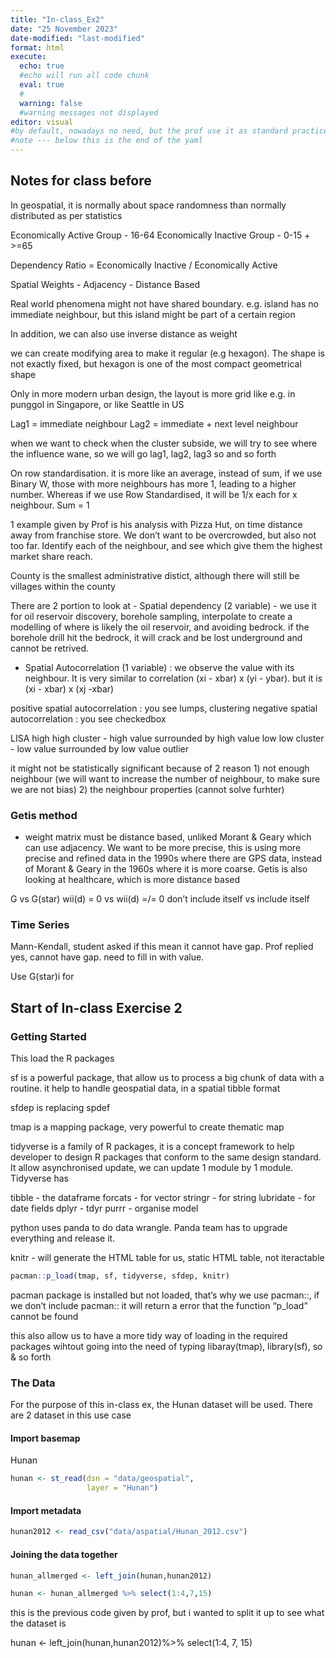 ```yaml
---
title: "In-class_Ex2"
date: "25 November 2023"
date-modified: "last-modified"
format: html
execute: 
  echo: true
  #echo will run all code chunk
  eval: true
  #
  warning: false
  #warning messages not displayed
editor: visual
#by default, nowadays no need, but the prof use it as standard practice
#note --- below this is the end of the yaml
---
```


## Notes for class before 

In geospatial, it is normally about space randomness than normally distributed as per statistics

Economically Active Group - 16-64
Economically Inactive Group - 0-15 + >=65

Dependency Ratio = Economically Inactive / Economically Active

Spatial Weights 
- Adjacency
- Distance Based

Real world phenomena might not have shared boundary. e.g. island has no immediate neighbour, but this island might be part of a certain region

In addition, we can also use inverse distance as weight

we can create modifying area to make it regular (e.g hexagon). The shape is not exactly fixed, but hexagon is one of the most compact geometrical shape

Only in more modern urban design, the layout is more grid like e.g. in punggol in Singapore, or like Seattle in US

Lag1 = immediate neighbour
Lag2 = immediate + next level neighbour

when we want to check when the cluster subside, we will try to see where the influence wane, so we will go lag1, lag2, lag3 so and so forth

On row standardisation. it is more like an average, instead of sum, if we use Binary W, those with more neighbours has more 1, leading to a higher number. Whereas if we use Row Standardised, it will be 1/x each for x neighbour. Sum = 1 

1 example given by Prof is his analysis with Pizza Hut, on time distance away from franchise store. We don't want to be overcrowded, but also not too far. Identify each of the neighbour, and see which give them the highest market share reach.

County is the smallest administrative distict, although there will still be villages within the county

There are 2 portion to look at 
- Spatial dependency (2 variable)
    - we use it for oil reservoir discovery, borehole sampling, interpolate to create a modelling of where is likely the oil reservoir, and avoiding bedrock. if the borehole drill hit the bedrock, it will crack and be lost underground and cannot be retrived.
    
- Spatial Autocorrelation (1 variable) : we observe the value with its neighbour. It is very similar to correlation (xi - xbar) x (yi - ybar). but it is (xi - xbar) x (xj -xbar)

positive spatial autocorrelation : you see lumps, clustering
negative spatial autocorrelation : you see checkedbox 

LISA
high high cluster - high value surrounded by high value
low low cluster - low value surrounded by low value
outlier

it might not be statistically significant because of 2 reason
1) not enough neighbour (we will want to increase the number of neighbour, to make sure we are not bias)
2) the neighbour properties (cannot solve furhter)


### Getis method
- weight matrix must be distance based, unliked Morant & Geary which can use adjacency. We want to be more precise, this is using more precise and refined data in the 1990s where there are GPS data, instead of Morant & Geary in the 1960s where it is more coarse. Getis is also looking at healthcare, which is more distance based

G vs G(star)
wii(d) = 0 vs wii(d) =/= 0 
don't include itself vs include itself

### Time Series
Mann-Kendall, student asked if this mean it cannot have gap. Prof replied yes, cannot have gap. need to fill in with value.

Use G(star)i for 

## Start of In-class Exercise 2

### Getting Started

This load the R packages

sf is a powerful package, that allow us to process a big chunk of data with a routine. it help to handle geospatial data, in a spatial tibble format

sfdep is replacing spdef

tmap is a mapping package, very powerful to create thematic map

tidyverse is a family of R packages, it is a concept framework to help developer to design R packages that conform to the same design standard. It allow asynchronised update, we can update 1 module by 1 module. Tidyverse has 

tibble - the dataframe
forcats - for vector
stringr - for string
lubridate - for date fields
dplyr - 
tdyr
purrr - organise model


python uses panda to do data wrangle. Panda team has to upgrade everything and release it.

knitr - will generate the HTML table for us, static HTML table, not iteractable


```r
pacman::p_load(tmap, sf, tidyverse, sfdep, knitr)
```

pacman package is installed but not loaded, that's why we use pacman::, if we don't include pacman:: it will return a error that the function "p_load" cannot be found

this also allow us to have a more tidy way of loading in the required packages wihtout going into the need of typing libaray(tmap), library(sf), so & so forth

### The Data

For the purpose of this in-class ex, the Hunan dataset will be used. There are 2 dataset in this use case



#### Import basemap

Hunan

```r
hunan <- st_read(dsn = "data/geospatial", 
                 layer = "Hunan")
```

#### Import metadata

```r
hunan2012 <- read_csv("data/aspatial/Hunan_2012.csv")
```

#### Joining the data together

```r
hunan_allmerged <- left_join(hunan,hunan2012)

```

```r
hunan <- hunan_allmerged %>% select(1:4,7,15)
```

this is the previous code given by prof, but i wanted to split it up to see what the dataset is

hunan \<- left_join(hunan,hunan2012)%\>% select(1:4, 7, 15)


